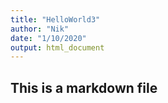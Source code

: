 ```yaml
---
title: "HelloWorld3"
author: "Nik"
date: "1/10/2020"
output: html_document
---
```


## This is a markdown file